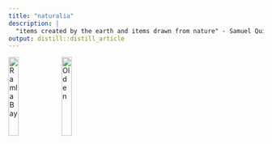 ```yaml
---
title: "naturalia"
description: |
  "items created by the earth and items drawn from nature" - Samuel Quiccheberg (1565) Inscriptiones vel tituli theatre amplissimi
output: distill::distill_article
---
```



![RamlaBay](img\1naturalia.jpg){width=20%}
![Olden](img\2naturalia.jpg){width=20%}


